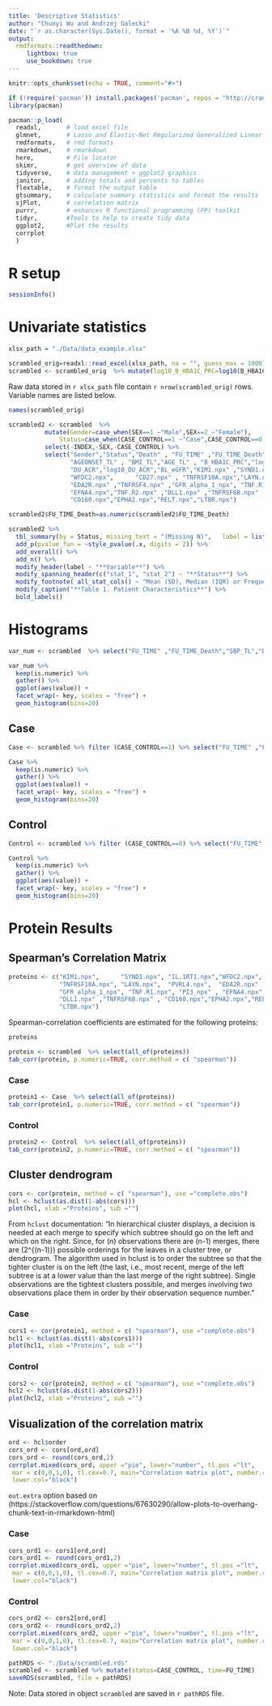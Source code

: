 ```yaml
---
title: 'Descriptive Statistics'
author: "Chunyi Wu and Andrzej Galecki"
date: "`r as.character(Sys.Date(), format = '%A %B %d, %Y')`"
output:
  rmdformats::readthedown:
     lightbox: true
     use_bookdown: true
---
```



```r
knitr::opts_chunk$set(echo = TRUE, comment="#>")
```


```r
if (!require('pacman')) install.packages('pacman', repos = "http://cran.us.r-project.org")
library(pacman)

pacman::p_load(
  readxl,       # load excel file
  glmnet,       # Lasso and Elastic-Net Regularized Generalized Linear Models
  rmdformats,   # rmd formats
  rmarkdown,    # rmarkdown
  here,         # File locator
  skimr,        # get overview of data
  tidyverse,    # data management + ggplot2 graphics 
  janitor,      # adding totals and percents to tables
  flextable,    # format the output table
  gtsummary,    # calculate summary statistics and format the results
  sjPlot,       # correlation matrix
  purrr,        # enhances R functional programming (FP) toolkit 
  tidyr,        #Tools to help to create tidy data
  ggplot2,      #Plot the results
  corrplot
  )
```

# R setup

```r
sessionInfo()
```

# Univariate statistics


```r
xlsx_path = "./Data/data_example.xlsx"

scrambled_orig=readxl::read_excel(xlsx_path, na = "", guess_max = 1000)
scrambled <- scrambled_orig  %>% mutate(log10_B_HBA1C_PRC=log10(B_HBA1C_PRC),log10_DU_ACR=log10(DU_ACR))
```
Raw data stored in `r xlsx_path` file contain `r nrow(scrambled_orig)` rows.  
Variable names are listed below.

```r
names(scrambled_orig)
```

```r
scrambled2 <- scrambled  %>% 
          mutate(Gender=case_when(SEX==1 ~"Male",SEX==2 ~"Female"),
              Status=case_when(CASE_CONTROL==1 ~"Case",CASE_CONTROL==0 ~"Control"))%>%                                
          select(-INDEX,-SEX,-CASE_CONTROL) %>%
          select("Gender","Status","Death" , "FU_TIME" ,"FU_TIME_Death","SBP_TL","DBP_TL" , 
                 "AGEONSET_TL" , "BMI_TL","AGE_TL" , "B_HBA1C_PRC","log10_B_HBA1C_PRC", 
                 "DU_ACR","log10_DU_ACR","BL_eGFR","KIM1.npx" ,"SYND1.npx","IL.1RT1.npx",
                 "WFDC2.npx",      "CD27.npx" , "TNFRSF10A.npx","LAYN.npx","PVRL4.npx", 
                 "EDA2R.npx" ,"TNFRSF4.npx" ,"GFR_alpha_1_npx", "TNF.R1.npx", "PI3_npx" , 
                 "EFNA4.npx","TNF.R2.npx" ,"DLL1.npx" ,"TNFRSF6B.npx" , 
                 "CD160.npx","EPHA2.npx","RELT.npx","LTBR.npx")         

scrambled2$FU_TIME_Death=as.numeric(scrambled2$FU_TIME_Death)

scrambled2 %>%
  tbl_summary(by = Status, missing_text = "(Missing N)",   label = list(FU_TIME ~ "Follow-up Time (year)", FU_TIME_Death ~ "Follow-up Time until Death (year)", SBP_TL ~ "Baseline Systolic blood pressure (mm-Hg)", DBP_TL ~ "Baseline Diatolic blood pressure (mm-Hg)",AGEONSET_TL ~ "Age at T1D onset (year)", BMI_TL ~ "Baseline BMI (kg/m2)", AGE_TL ~ "Baseline Age (year)",B_HBA1C_PRC ~ "Baseline HbA1c (%)",DU_ACR ~ "Baseline ACR (mg/g Cr)",BL_eGFR ~"Baseline eGFR (mL/min/1/.73m2)",log10_B_HBA1C_PRC ~"log10 HbA1c", log10_DU_ACR ~"log10 ACR" ), type = all_continuous() ~ "continuous2", statistic = list(all_continuous() ~ c("{mean}, {sd}","{median} ({p25}, {p75})", "{min}, {max}"),all_categorical() ~ "{n} ({p}%)"))  %>%
  add_p(pvalue_fun = ~style_pvalue(.x, digits = 2)) %>%
  add_overall() %>%
  add_n() %>%
  modify_header(label ~ "**Variable**") %>%
  modify_spanning_header(c("stat_1", "stat_2") ~ "**Status**") %>%
  modify_footnote( all_stat_cols() ~ "Mean (SD), Median (IQR) or Frequency (%)")%>%
  modify_caption("**Table 1. Patient Characteristics**") %>%
  bold_labels()
```


# Histograms

```r
var_num <- scrambled  %>% select("FU_TIME" ,"FU_TIME_Death","SBP_TL","DBP_TL" , "AGEONSET_TL" , "BMI_TL","AGE_TL" , "B_HBA1C_PRC","log10_B_HBA1C_PRC", "DU_ACR","log10_DU_ACR","BL_eGFR","KIM1.npx" ,"SYND1.npx","IL.1RT1.npx","WFDC2.npx",      "CD27.npx" , "TNFRSF10A.npx","LAYN.npx","PVRL4.npx", "EDA2R.npx" ,"TNFRSF4.npx" ,"GFR_alpha_1_npx", "TNF.R1.npx", "PI3_npx" , "EFNA4.npx","TNF.R2.npx" ,"DLL1.npx" ,"TNFRSF6B.npx" , "CD160.npx","EPHA2.npx","RELT.npx","LTBR.npx") 

var_num %>%
  keep(is.numeric) %>% 
  gather() %>% 
  ggplot(aes(value)) +
  facet_wrap(~ key, scales = "free") +
  geom_histogram(bins=20)

```

## Case

```r
Case <- scrambled %>% filter (CASE_CONTROL==1) %>% select("FU_TIME" ,"FU_TIME_Death","SBP_TL","DBP_TL" , "AGEONSET_TL" , "BMI_TL","AGE_TL" , "B_HBA1C_PRC","log10_B_HBA1C_PRC", "DU_ACR","log10_DU_ACR","BL_eGFR","KIM1.npx" ,"SYND1.npx","IL.1RT1.npx","WFDC2.npx",      "CD27.npx" , "TNFRSF10A.npx","LAYN.npx","PVRL4.npx", "EDA2R.npx" ,"TNFRSF4.npx" ,"GFR_alpha_1_npx", "TNF.R1.npx", "PI3_npx" , "EFNA4.npx","TNF.R2.npx" ,"DLL1.npx" ,"TNFRSF6B.npx" , "CD160.npx","EPHA2.npx","RELT.npx","LTBR.npx") 

Case %>%
  keep(is.numeric) %>% 
  gather() %>% 
  ggplot(aes(value)) +
  facet_wrap(~ key, scales = "free") +
  geom_histogram(bins=20)

```

## Control

```r
Control <- scrambled %>% filter (CASE_CONTROL==0) %>% select("FU_TIME" ,"FU_TIME_Death","SBP_TL","DBP_TL" , "AGEONSET_TL" , "BMI_TL","AGE_TL" , "B_HBA1C_PRC","log10_B_HBA1C_PRC", "DU_ACR","log10_DU_ACR","BL_eGFR","KIM1.npx" ,"SYND1.npx","IL.1RT1.npx","WFDC2.npx",      "CD27.npx" , "TNFRSF10A.npx","LAYN.npx","PVRL4.npx", "EDA2R.npx" ,"TNFRSF4.npx" ,"GFR_alpha_1_npx", "TNF.R1.npx", "PI3_npx" , "EFNA4.npx","TNF.R2.npx" ,"DLL1.npx" ,"TNFRSF6B.npx" , "CD160.npx","EPHA2.npx","RELT.npx","LTBR.npx") 

Control %>%
  keep(is.numeric) %>% 
  gather() %>% 
  ggplot(aes(value)) +
  facet_wrap(~ key, scales = "free") +
  geom_histogram(bins=20)

```

# Protein Results

## Spearman's Correlation Matrix

```r
proteins <- c("KIM1.npx",      "SYND1.npx", "IL.1RT1.npx","WFDC2.npx", "CD27.npx",
              "TNFRSF10A.npx", "LAYN.npx",  "PVRL4.npx",  "EDA2R.npx" ,"TNFRSF4.npx" ,
              "GFR_alpha_1_npx", "TNF.R1.npx", "PI3_npx" , "EFNA4.npx","TNF.R2.npx" ,
              "DLL1.npx" ,"TNFRSF6B.npx" , "CD160.npx","EPHA2.npx","RELT.npx",
              "LTBR.npx") 
```

Spearman-correlation coefficients are estimated for the following proteins:

```r
proteins
```

```r
protein <- scrambled  %>% select(all_of(proteins))
tab_corr(protein, p.numeric=TRUE, corr.method = c( "spearman"))
```

### Case
```r
protein1 <- Case  %>% select(all_of(proteins))
tab_corr(protein1, p.numeric=TRUE, corr.method = c( "spearman"))
```

### Control
```r
protein2 <- Control  %>% select(all_of(proteins))
tab_corr(protein2, p.numeric=TRUE, corr.method = c( "spearman"))
```

## Cluster dendrogram

```r

cors <- cor(protein, method = c( "spearman"), use ="complete.obs")
hcl <- hclust(as.dist(1-abs(cors)))
plot(hcl, xlab ="Proteins", sub ="")
```

From `hclust` documentation: "In hierarchical cluster displays, a decision is needed at each merge to specify 
which subtree should go on the left and which on the right. Since, for \(n\) observations there are \(n-1\) merges,
there are \(2^{(n-1)}\) possible orderings for the leaves in a cluster tree, or dendrogram. The algorithm used 
in hclust is to order the subtree so that the tighter cluster is on the left (the last, i.e., most recent, 
merge of the left subtree is at a lower value than the last merge of the right subtree). Single observations
are the tightest clusters possible, and merges involving two observations place them in order by their 
observation sequence number."

### Case

```r

cors1 <- cor(protein1, method = c( "spearman"), use ="complete.obs")
hcl1 <- hclust(as.dist(1-abs(cors1)))
plot(hcl1, xlab ="Proteins", sub ="")
```

### Control

```r

cors2 <- cor(protein2, method = c( "spearman"), use ="complete.obs")
hcl2 <- hclust(as.dist(1-abs(cors2)))
plot(hcl2, xlab ="Proteins", sub ="")
```

## Visualization of the correlation matrix

```r

ord <- hcl$order
cors_ord <- cors[ord,ord]
cors_ord <- round(cors_ord,2)
corrplot.mixed(cors_ord, upper ="pie", lower="number", tl.pos ="lt",
 mar = c(0,0,1,0), tl.cex=0.7, main="Correlation matrix plot", number.cex = 0.8,
 lower.col="black")
```

`out.extra` option based on (https://stackoverflow.com/questions/67630290/allow-plots-to-overhang-chunk-text-in-rmarkdown-html)

### Case

```r

cors_ord1 <- cors1[ord,ord]
cors_ord1 <- round(cors_ord1,2)
corrplot.mixed(cors_ord1, upper ="pie", lower="number", tl.pos ="lt",
 mar = c(0,0,1,0), tl.cex=0.7, main="Correlation matrix plot", number.cex = 0.8,
 lower.col="black")
```

### Control

```r

cors_ord2 <- cors2[ord,ord]
cors_ord2 <- round(cors_ord2,2)
corrplot.mixed(cors_ord2, upper ="pie", lower="number", tl.pos ="lt",
 mar = c(0,0,1,0), tl.cex=0.7, main="Correlation matrix plot", number.cex = 0.8,
 lower.col="black")
```

```r
pathRDS <- "./Data/scrambled.rds"
scrambled <- scrambled %>% mutate(status=CASE_CONTROL, time=FU_TIME)
saveRDS(scrambled, file = pathRDS)
```

Note: Data stored in object `scrambled` are saved in `r pathRDS` file.

